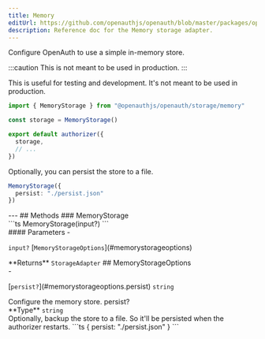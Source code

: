 ```yaml
---
title: Memory
editUrl: https://github.com/openauthjs/openauth/blob/master/packages/openauth/src/storage/memory.ts
description: Reference doc for the Memory storage adapter.
---
```



<div class="tsdoc">
<Section type="about">
Configure OpenAuth to use a simple in-memory store.

:::caution
This is not meant to be used in production.
:::

This is useful for testing and development. It's not meant to be used in production.

```ts
import { MemoryStorage } from "@openauthjs/openauth/storage/memory"

const storage = MemoryStorage()

export default authorizer({
  storage,
  // ...
})
```

Optionally, you can persist the store to a file.

```ts
MemoryStorage({
  persist: "./persist.json"
})
```
</Section>
---
## Methods
### MemoryStorage
<Segment>
<Section type="signature">
```ts
MemoryStorage(input?)
```
</Section>
<Section type="parameters">
#### Parameters
- <p><code class="key">input?</code> [<code class="type">MemoryStorageOptions</code>](#memorystorageoptions)</p>
</Section>
<InlineSection>
**Returns** <code class="type">StorageAdapter</code>
</InlineSection>
</Segment>
## MemoryStorageOptions
<Segment>
<Section type="parameters">
- <p>[<code class="key">persist?</code>](#memorystorageoptions.persist) <code class="primitive">string</code></p>
</Section>
Configure the memory store.
</Segment>
<NestedTitle id="memorystorageoptions.persist" Tag="h4" parent="MemoryStorageOptions.">persist?</NestedTitle>
<Segment>
<Section type="parameters">
<InlineSection>
**Type** <code class="primitive">string</code>
</InlineSection>
</Section>
Optionally, backup the store to a file. So it'll be persisted when the authorizer restarts.
```ts
{
  persist: "./persist.json"
}
```
</Segment>
</div>